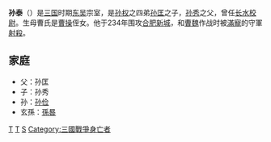 '''孙泰'''（{{bd|3世紀||234年|catIdx=S}}）是[[三国|三国]]时期[[孙吴|东吴]]宗室，是[[孙权|孙权]]之四弟[[孙匡|孙匡]]之子，[[孙秀_(东吴)|孙秀]]之父，曾任[[长水校尉|长水校尉]]。生母曹氏是[[曹操|曹操]]侄女。他于234年围攻[[合肥新城|合肥新城]]，和[[曹魏|曹魏]]作战时被[[滿寵|滿寵]]的守軍[[合肥之戰#第四次戰役（合肥新城之战）|射殺]]。

== 家庭 ==
*父：孙匡
*子：孙秀
*孙：[[孙俭|孙俭]]
*玄孫：[[孫晷|孫晷]]

[[Category:孙姓|T]]
[[Category:東吳宗室|T]]
[[Category:东吴军事人物|S]]
[[Category:三國戰爭身亡者|Category:三國戰爭身亡者]]